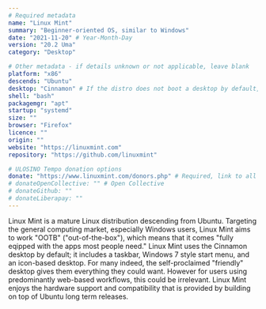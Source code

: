 ```yaml
---
# Required metadata
name: "Linux Mint"
summary: "Beginner-oriented OS, similar to Windows"
date: "2021-11-20" # Year-Month-Day
version: "20.2 Uma"
category: "Desktop"

# Other metadata - if details unknown or not applicable, leave blank
platform: "x86"
descends: "Ubuntu"
desktop: "Cinnamon" # If the distro does not boot a desktop by default, or doesn't ship one, leave 'desktop' blank
shell: "bash"
packagemgr: "apt"
startup: "systemd"
size: ""
browser: "Firefox"
licence: ""
origin: ""
website: "https://linuxmint.com"
repository: "https://github.com/linuxmint"

# ULOSINO Tempo donation options
donate: "https://www.linuxmint.com/donors.php" # Required, link to all donation options
# donateOpenCollective: "" # Open Collective
# donateGithub: ""
# donateLiberapay: ""
---
```


Linux Mint is a mature Linux distribution descending from Ubuntu. Targeting the general computing market, especially Windows users, Linux Mint aims to work "OOTB" ("out-of-the-box"), which means that it comes "fully eqipped with the apps most people need." Linux Mint uses the Cinnamon desktop by default; it includes a taskbar, Windows 7 style start menu, and an icon-based desktop. For many indeed, the self-proclaimed "friendly" desktop gives them everything they could want. However for users using predominantly web-based workflows, this could be irrelevant. Linux Mint enjoys the hardware support and compatibility that is provided by building on top of Ubuntu long term releases.
